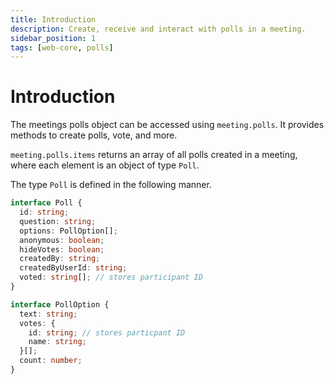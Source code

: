 ```yaml
---
title: Introduction
description: Create, receive and interact with polls in a meeting.
sidebar_position: 1
tags: [web-core, polls]
---
```


# Introduction

The meetings polls object can be accessed using `meeting.polls`. It provides
methods to create polls, vote, and more.

`meeting.polls.items` returns an array of all polls created in a meeting, where
each element is an object of type `Poll`.

The type `Poll` is defined in the following manner.

```ts
interface Poll {
  id: string;
  question: string;
  options: PollOption[];
  anonymous: boolean;
  hideVotes: boolean;
  createdBy: string;
  createdByUserId: string;
  voted: string[]; // stores participant ID
}

interface PollOption {
  text: string;
  votes: {
    id: string; // stores particpant ID
    name: string;
  }[];
  count: number;
}
```
